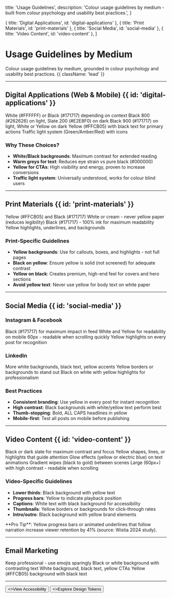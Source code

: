   title: 'Usage Guidelines',
  description:
    'Colour usage guidelines by medium - built from colour psychology and usability best practices.',
}

  { title: 'Digital Applications', id: 'digital-applications' },
  { title: 'Print Materials', id: 'print-materials' },
  { title: 'Social Media', id: 'social-media' },
  { title: 'Video Content', id: 'video-content' },
]

# Usage Guidelines by Medium

Colour usage guidelines by medium, grounded in colour psychology and usability best practices. {{ className: 'lead' }}

---

## Digital Applications (Web & Mobile) {{ id: 'digital-applications' }}

<Properties>
  <Property name="Primary Background">
    White (#FFFFFF) or Black (#171717) depending on context
  </Property>
  <Property name="Body Text">
    Black 800 (#262626) on light, Slate 200 (#E2E8F0) on dark
  </Property>
  <Property name="Headings">
    Black 900 (#171717) on light, White or Yellow on dark
  </Property>
  <Property name="CTAs & Buttons">
    Yellow (#FFCB05) with black text for primary actions
  </Property>
  <Property name="Status Indicators">
    Traffic light system (Green/Amber/Red) with icons
  </Property>
</Properties>

### Why These Choices?

- **White/Black backgrounds**: Maximum contrast for extended reading
- **Warm greys for text**: Reduces eye strain vs pure black (#000000)
- **Yellow for CTAs**: High visibility and energy, proven to increase conversions
- **Traffic light system**: Universally understood, works for colour blind users

---

## Print Materials {{ id: 'print-materials' }}

<Properties>
  <Property name="Primary Colours">
    Yellow (#FFCB05) and Black (#171717)
  </Property>
  <Property name="Paper Stock">
    White or cream - never yellow paper (reduces legibility)
  </Property>
  <Property name="Body Text">
    Black (#171717) - 100% ink for maximum readability
  </Property>
  <Property name="Accents">
    Yellow highlights, underlines, and backgrounds
  </Property>
</Properties>

### Print-Specific Guidelines

- **Yellow backgrounds**: Use for callouts, boxes, and highlights - not full pages
- **Black on yellow**: Ensure yellow is solid (not screened) for adequate contrast
- **Yellow on black**: Creates premium, high-end feel for covers and hero sections
- **Avoid yellow text**: Never use yellow for body text on white paper

---

## Social Media {{ id: 'social-media' }}

### Instagram & Facebook

<Properties>
  <Property name="Post Backgrounds">
    Black (#171717) for maximum impact in feed
  </Property>
  <Property name="Text">
    White and Yellow for readability on mobile
  </Property>
  <Property name="Minimum Text Size">
    60px - readable when scrolling quickly
  </Property>
  <Property name="Brand Consistency">
    Yellow highlights on every post for recognition
  </Property>
</Properties>

### LinkedIn

<Properties>
  <Property name="Professional Tone">
    More white backgrounds, black text, yellow accents
  </Property>
  <Property name="Headshots & Graphics">
    Yellow borders or backgrounds to stand out
  </Property>
  <Property name="Documents">
    Black on white with yellow highlights for professionalism
  </Property>
</Properties>

### Best Practices

- **Consistent branding**: Use yellow in every post for instant recognition
- **High contrast**: Black backgrounds with white/yellow text perform best
- **Thumb-stopping**: Bold, ALL CAPS headlines in yellow
- **Mobile-first**: Test all posts on mobile before publishing

---

## Video Content {{ id: 'video-content' }}

<Properties>
  <Property name="Base Background">
    Black or dark slate for maximum contrast and focus
  </Property>
  <Property name="Animated Elements">
    Yellow shapes, lines, or highlights that guide attention
  </Property>
  <Property name="Text Reveals">
    Glow effects (yellow or electric blue) on text animations
  </Property>
  <Property name="Transitions">
    Gradient wipes (black to gold) between scenes
  </Property>
  <Property name="Text Size">
    Large (60px+) with high contrast - readable when scrolling
  </Property>
</Properties>

### Video-Specific Guidelines

- **Lower thirds**: Black background with yellow text
- **Progress bars**: Yellow to indicate playback position
- **Captions**: White text with black background for accessibility
- **Thumbnails**: Yellow borders or backgrounds for click-through rates
- **Intro/outro**: Black background with yellow brand elements

<Note>
  **Pro Tip**: Yellow progress bars or animated underlines that follow narration increase viewer retention by 41% (source: Wistia 2024 study).
</Note>

---

## Email Marketing

<Properties>
  <Property name="Subject Lines">
    Keep professional - use emojis sparingly
  </Property>
  <Property name="Header">
    Black or white background with contrasting text
  </Property>
  <Property name="Body">
    White background, black text, yellow CTAs
  </Property>
  <Property name="CTA Buttons">
    Yellow (#FFCB05) background with black text
  </Property>
</Properties>

---

<div className="not-prose mt-12 flex gap-3">
  <Button href="/accessibility" arrow="right">
    <>View Accessibility</>
  </Button>
  <Button href="/tokens" variant="outline">
    <>Explore Design Tokens</>
  </Button>
</div>
